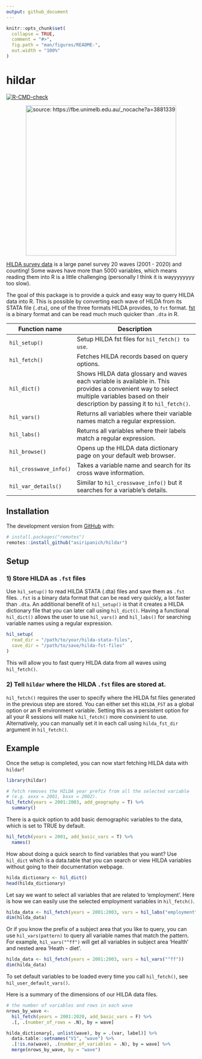 ```yaml
---
output: github_document
---
```


<!-- README.md is generated from README.Rmd. Please edit that file -->

```r
knitr::opts_chunk$set(
  collapse = TRUE,
  comment = "#>",
  fig.path = "man/figures/README-",
  out.width = "100%"
)
```

# hildar

<!-- badges: start -->

[![R-CMD-check](https://github.com/asiripanich/hildar/actions/workflows/R-CMD-check.yaml/badge.svg)](https://github.com/asiripanich/hildar/actions/workflows/R-CMD-check.yaml)
<!-- badges: end -->

<p align="center">
<img src="https://fbe.unimelb.edu.au/_nocache?a=3881339" title="source: https://fbe.unimelb.edu.au/_nocache?a=3881339" width="400"/>
</p>

[HILDA survey data](https://melbourneinstitute.unimelb.edu.au/hilda) is a large panel survey 20 waves (2001 - 2020) and counting!
Some waves have more than 5000 variables, which means reading them into R is a little challenging (personally I think it is wayyyyyyyy too slow).

The goal of this package is to provide a quick and easy way to query HILDA data into R. 
This is possible by converting each wave of HILDA from its STATA file (`.dta`), one of the three formats HILDA provides, to `fst` format. [fst](https://github.com/fstpackage/fst) is a binary format and can be read much much quicker than `.dta` in R.

| Function name | Description                                                                                                                                                                               |
|---------------|-------------------------------------------------------------------------------------------------------------------------------------------------------------------------------------------|
| `hil_setup()` | Setup HILDA fst files for `hil_fetch() to use`.                                                                                                                                           |
| `hil_fetch()` | Fetches HILDA records based on query options.                                                                                                                                             |
| `hil_dict()`  | Shows HILDA data glossary and waves each variable is available in. This provides a convenient way to select multiple variables based on their description by passing it to `hil_fetch()`. |
| `hil_vars()`  | Returns all variables where their variable names match a regular expression. |
| `hil_labs()`  | Returns all variables where their labels match a regular expression. |
| `hil_browse()`| Opens up the HILDA data dictionary page on your default web browser. |
| `hil_crosswave_info()`| Takes a variable name and search for its cross wave information. | 
| `hil_var_details()`| Similar to `hil_crosswave_info()` but it searches for a variable's details. |


## Installation

The development version from [GitHub](https://github.com/) with:

``` r
# install.packages("remotes")
remotes::install_github("asiripanich/hildar")
```

## Setup

### 1) Store HILDA as `.fst` files

Use `hil_setup()` to read HILDA STATA (.dta) files and save them as `.fst` files.
`.fst` is a binary data format that can be read very quickly, a lot faster than `.dta`.
An additional benefit of `hil_setup()` is that it creates a HILDA dictionary file that you can later call using `hil_dict()`.
Having a functional `hil_dict()` allows the user to use `hil_vars()` and `hil_labs()` for searching variable names using a regular expression.   

``` r
hil_setup(
  read_dir = "/path/to/your/hilda-stata-files", 
  save_dir = "/path/to/save/hilda-fst-files"
)
```

This will allow you to fast query HILDA data from all waves using `hil_fetch()`.

### 2) Tell `hildar` where the HILDA `.fst` files are stored at.

`hil_fetch()` requires the user to specify where the HILDA fst files generated in the previous step are stored. 
You can either set this `HILDA_FST` as a global option or an R environment variable. 
Setting this as a persistent option for all your R sessions will make `hil_fetch()` more convinient to use. 
Alternatively, you can manually set it in each call using `hilda_fst_dir` argument in `hil_fetch()`.

## Example

Once the setup is completed, you can now start fetching HILDA data with `hildar`!

```r
library(hildar)

# fetch removes the HILDA year prefix from all the selected variable
# (e.g. axxx = 2001, bxxx = 2002).
hil_fetch(years = 2001:2003, add_geography = T) %>%
  summary()
```

There is a quick option to add basic demographic variables to the data, which is set to TRUE by default.

```r
hil_fetch(years = 2001, add_basic_vars = T) %>%
  names()
```

How about doing a quick search to find variables that you want? Use `hil_dict` which is a data.table that you can search or view HILDA variables without going to their documentation webpage.

```r
hilda_dictionary <- hil_dict()
head(hilda_dictionary)
```

Let say we want to select all variables that are related to 'employment'. Here is how we can easily use the selected employment variables in `hil_fetch()`.

```r
hilda_data <- hil_fetch(years = 2001:2003, vars = hil_labs("employment"))
dim(hilda_data)
```

Or if you know the prefix of a subject area that you like to query, you can use `hil_vars(pattern)` to query all variable names that match the pattern.
For example, `hil_vars("^ff")` will get all variables in subject area 'Health' and nested area 'Heath - diet'.

```r
hilda_data <- hil_fetch(years = 2001:2003, vars = hil_vars("^ff"))
dim(hilda_data)
```

To set default variables to be loaded every time you call `hil_fetch()`, see `hil_user_default_vars()`.

Here is a summary of the dimensions of our HILDA data files.

```r
# the number of variables and rows in each wave
nrows_by_wave <-
  hil_fetch(years = 2001:2020, add_basic_vars = F) %>%
  .[, .(number_of_rows = .N), by = wave]

hilda_dictionary[, unlist(wave), by = .(var, label)] %>%
  data.table::setnames("V1", "wave") %>%
  .[!is.na(wave), .(number_of_variables = .N), by = wave] %>%
  merge(nrows_by_wave, by = "wave")
```
